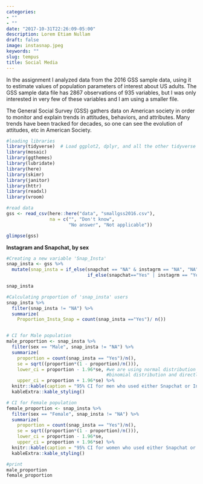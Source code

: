```yaml
---
categories:
- ""
- ""
date: "2017-10-31T22:26:09-05:00"
description: Lorem Etiam Nullam
draft: false
image: instasnap.jpeg
keywords: ""
slug: tempus
title: Social Media
---
```


In the assignment I analyzed data from the 2016 GSS sample data, using it to estimate values of population parameters of interest about US adults. The GSS sample data file has 2867 observations of 935 variables, but I was only interested in very few of these variables and I am using a smaller file.

The General Social Survey (GSS) gathers data on American society in order to monitor and explain trends in attitudes, behaviors, and attributes. Many trends have been tracked for decades, so one can see the evolution of attitudes, etc in American Society.
```r
#loading libraries
library(tidyverse)  # Load ggplot2, dplyr, and all the other tidyverse packages
library(mosaic)
library(ggthemes)
library(lubridate)
library(here)
library(skimr)
library(janitor)
library(httr)
library(readxl)
library(vroom)
```

```r
#read data
gss <- read_csv(here::here("data", "smallgss2016.csv"), 
                na = c("", "Don't know",
                       "No answer", "Not applicable"))

glimpse(gss)
```
**Instagram and Snapchat, by sex**
```r
#Creating a new variable 'Snap_Insta'
snap_insta <- gss %>%
  mutate(snap_insta = if_else(snapchat == "NA" & instagrm == "NA", "NA", 
                              if_else(snapchat=="Yes" | instagrm == "Yes", "Yes", "No")))

snap_insta
```

```r
#Calculating proportion of 'snap_insta' users
snap_insta %>%
  filter(snap_insta != "NA") %>%
  summarize(
    Proportion_Insta_Snap = count(snap_insta =="Yes")/ n())


# CI for Male population
male_proportion <- snap_insta %>%
  filter(sex == "Male", snap_insta != "NA") %>%
  summarize(
    proportion = count(snap_insta == "Yes")/n(),
    se = sqrt((proportion*(1 - proportion)/n())),
    lower_ci = proportion - 1.96*se, #we are using normal distribution to approximate
                                     #binomial distribution and directly use 1.96 as the critical value
    upper_ci = proportion + 1.96*se) %>% 
  knitr::kable(caption = "95% CI for men who used either Snapchat or Instagram") %>%
  kableExtra::kable_styling()

# CI for Female population
female_proportion <- snap_insta %>%
  filter(sex == "Female", snap_insta != "NA") %>%
  summarize(
    proportion = count(snap_insta == "Yes")/n(),
    se = sqrt((proportion*(1 - proportion)/n())),
    lower_ci = proportion - 1.96*se,
    upper_ci = proportion + 1.96*se) %>% 
  knitr::kable(caption = "95% CI for women who used either Snapchat or Instagram") %>%
  kableExtra::kable_styling()

#print
male_proportion
female_proportion
```

